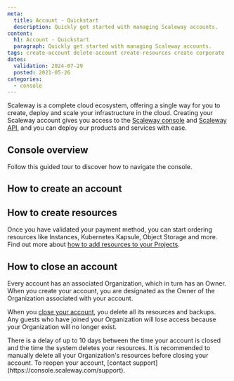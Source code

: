 ```yaml
---
meta:
  title: Account - Quickstart
  description: Quickly get started with managing Scaleway accounts.
content:
  h1: Account - Quickstart
  paragraph: Quickly get started with managing Scaleway accounts.
tags: create-account delete-account create-resources create corporate
dates:
  validation: 2024-07-29
  posted: 2021-05-26
categories:
  - console
---
```


Scaleway is a complete cloud ecosystem, offering a single way for you to create, deploy and scale your infrastructure in the cloud. Creating your Scaleway account gives you access to the [Scaleway console](/console/account/concepts/#console) and [Scaleway API](https://www.scaleway.com/en/developers/api/), and you can deploy our products and services with ease.

## Console overview
Follow this guided tour to discover how to navigate the console.
<GuideFlow src="https://app.guideflow.com/embed/mk6n9e6c6p"/>

## How to create an account

<Macro id="create-account" />

## How to create resources

Once you have validated your payment method, you can start ordering resources like Instances, Kubernetes Kapsule, Object Storage and more. Find out more about [how to add resources to your Projects](/identity-and-access-management/organizations-and-projects/how-to/add-resources-project/).

## How to close an account

Every account has an associated Organization, which in turn has an Owner. When you create your account, you are designated as the Owner of the Organization associated with your account.

When you [close your account](/console/account/how-to/close-account/), you delete all its resources and backups. Any guests who have joined your Organization will lose access because your Organization will no longer exist.

<Message type="important">
  There is a delay of up to 10 days between the time your account is closed and the time the system deletes your resources. It is recommended to manually delete all your Organization's resources before closing your account. To reopen your account, [contact support](https://console.scaleway.com/support).
</Message>

<Macro id="close-account" />
